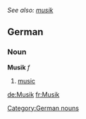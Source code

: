 ''See also: [[musik]]''
==German==
===Noun===
'''Musik''' ''f''
# [[music]]

[[Category:German nouns]]

[[de:Musik]]
[[fr:Musik]]